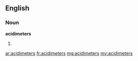 ==English==

===Noun===
'''acidimeters'''

# {{plural of|[[acidimeter]]}}

[[ar:acidimeters]]
[[fr:acidimeters]]
[[mg:acidimeters]]
[[my:acidimeters]]